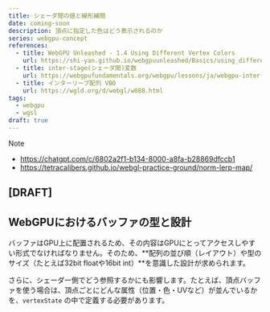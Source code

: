 ```yaml
---
title: シェーダ間の値と線形補間
date: coming-soon
description: 頂点に指定した色はどう表示されるのか
series: webgpu-concept
references:
  - title: WebGPU Unleashed - 1.4 Using Different Vertex Colors
    url: https://shi-yan.github.io/webgpuunleashed/Basics/using_different_vertex_colors.html
  - title: inter-stage(シェーダ間)変数
    url: https://webgpufundamentals.org/webgpu/lessons/ja/webgpu-inter-stage-variables.html
  - title: インターリーブ配列 VBO
    url: https://wgld.org/d/webgl/w088.html
tags:
  - webgpu
  - wgsl
draft: true
---
```


> [!note]
>
> - https://chatgpt.com/c/6802a2f1-b134-8000-a8fa-b28869dfccb1
> - https://tetracalibers.github.io/webgl-practice-ground/norm-lerp-map/

## [DRAFT]

## WebGPUにおけるバッファの型と設計

バッファはGPU上に配置されるため、その内容はGPUにとってアクセスしやすい形式でなければなりません。そのため、**配列の並び順（レイアウト）や型のサイズ（たとえば32bit floatや16bit int）**を意識した設計が求められます。

さらに、シェーダー側でどう参照するかにも影響します。たとえば、頂点バッファを使う場合は、頂点ごとにどんな属性（位置・色・UVなど）が並んでいるかを、`vertexState` の中で定義する必要があります。
